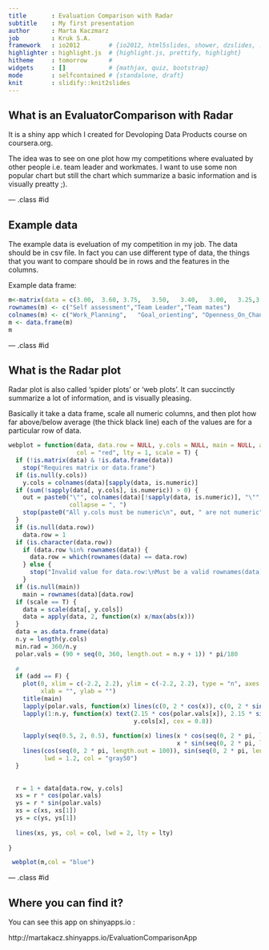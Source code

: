 ```yaml
---
title       : Evaluation Comparison with Radar
subtitle    : My first presentation
author      : Marta Kaczmarz
job         : Kruk S.A.
framework   : io2012        # {io2012, html5slides, shower, dzslides, ...}
highlighter : highlight.js  # {highlight.js, prettify, highlight}
hitheme     : tomorrow      # 
widgets     : []            # {mathjax, quiz, bootstrap}
mode        : selfcontained # {standalone, draft}
knit        : slidify::knit2slides
---
```



## What is an EvaluatorComparison with Radar

It is a shiny app which I created for Devoloping Data Products course on coursera.org. 

The idea was to see on one plot how my competitions where evaluated by other people i.e. team leader and workmates. I want to use some non popular chart but still the chart which summarize a basic information and is visually preatty ;).

--- .class #id 

## Example data

The example data is eveluation of my competition in my job. The data should be in csv file. In fact you can use different type of data, the things that you want to compare should be in rows and the features in the columns.

Example data frame:
```r
m<-matrix(data = c(3.00,  3.60,	3.75,	3.50,	3.40,	3.00,	3.25,3.25,	3.40,	3.50,	4.00,	3.29,	3.25,	3.23, 3.20,	3.31,	3.28,	3.30,	3.40,	3.36,	3.25), nrow = 3, ncol = 7, byrow = TRUE)
rownames(m) <- c("Self assessment","Team Leader","Team mates")
colnames(m) <- c("Work_Planning",	"Goal_orienting", "Openness_On_Changes",	"Cooperation",	"Communication", "Inference",	"Knowlege")
m <- data.frame(m)
m
```

--- .class #id 

## What is the Radar plot

Radar plot is also called 'spider plots' or 'web plots'. It can succinctly summarize a lot of information, and is visually pleasing.

Basically it take a data frame, scale all numeric columns, and then plot how far above/below average (the thick black line) each of the values are for a particular row of data.


```r

webplot = function(data, data.row = NULL, y.cols = NULL, main = NULL, add = F, 
                   col = "red", lty = 1, scale = T) {
  if (!is.matrix(data) & !is.data.frame(data)) 
    stop("Requires matrix or data.frame")
  if (is.null(y.cols)) 
    y.cols = colnames(data)[sapply(data, is.numeric)]
  if (sum(!sapply(data[, y.cols], is.numeric)) > 0) {
    out = paste0("\"", colnames(data)[!sapply(data, is.numeric)], "\"", 
                 collapse = ", ")
    stop(paste0("All y.cols must be numeric\n", out, " are not numeric"))
  }
  if (is.null(data.row)) 
    data.row = 1
  if (is.character(data.row)) 
    if (data.row %in% rownames(data)) {
      data.row = which(rownames(data) == data.row)
    } else {
      stop("Invalid value for data.row:\nMust be a valid rownames(data) or row-index value")
    }
  if (is.null(main)) 
    main = rownames(data)[data.row]
  if (scale == T) {
    data = scale(data[, y.cols])
    data = apply(data, 2, function(x) x/max(abs(x)))
  }
  data = as.data.frame(data)
  n.y = length(y.cols)
  min.rad = 360/n.y
  polar.vals = (90 + seq(0, 360, length.out = n.y + 1)) * pi/180
  
  # 
  if (add == F) {
    plot(0, xlim = c(-2.2, 2.2), ylim = c(-2.2, 2.2), type = "n", axes = F, 
         xlab = "", ylab = "")
    title(main)
    lapply(polar.vals, function(x) lines(c(0, 2 * cos(x)), c(0, 2 * sin(x))))
    lapply(1:n.y, function(x) text(2.15 * cos(polar.vals[x]), 2.15 * sin(polar.vals[x]), 
                                   y.cols[x], cex = 0.8))
    
    lapply(seq(0.5, 2, 0.5), function(x) lines(x * cos(seq(0, 2 * pi, length.out = 100)), 
                                               x * sin(seq(0, 2 * pi, length.out = 100)), lwd = 0.5, lty = 2, col = "gray60"))
    lines(cos(seq(0, 2 * pi, length.out = 100)), sin(seq(0, 2 * pi, length.out = 100)), 
          lwd = 1.2, col = "gray50")
  }
  
  
  r = 1 + data[data.row, y.cols]
  xs = r * cos(polar.vals)
  ys = r * sin(polar.vals)
  xs = c(xs, xs[1])
  ys = c(ys, ys[1])
  
  lines(xs, ys, col = col, lwd = 2, lty = lty)
  
}

 webplot(m,col = "blue")
```

--- .class #id 

## Where you can find it?

You can see this app on shinyapps.io :

http://martakacz.shinyapps.io/EvaluationComparisonApp

